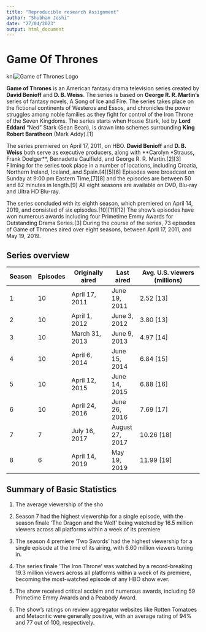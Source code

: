 ```yaml
---
title: "Reproducible research Assignment"
author: "Shubham Joshi"
date: "27/04/2023"
output: html_document
---
```




# Game Of Thrones

kni![Game of Thrones Logo](https://upload.wikimedia.org/wikipedia/en/d/d8/Game_of_Thrones_title_card.jpg)


**Game of Thrones** is an American fantasy drama television series created by **David Benioff** and **D. B. Weiss**. The series is based on **George R. R. Martin's** series of fantasy novels, A Song of Ice and Fire. The series takes place on the fictional continents of Westeros and Essos, and chronicles the power struggles among noble families as they fight for control of the Iron Throne of the Seven Kingdoms. The series starts when House Stark, led by **Lord Eddard** "Ned" Stark (Sean Bean), is drawn into schemes surrounding **King Robert Baratheon** (Mark Addy).[1]

The series premiered on April 17, 2011, on HBO. **David Benioff** and **D. B. Weiss** both serve as executive producers, along with **Carolyn *Strauss**, **Frank Doelger**, Bernadette Caulfield, and George R. R. Martin.[2][3] Filming for the series took place in a number of locations, including Croatia, Northern Ireland, Iceland, and Spain.[4][5][6] Episodes were broadcast on Sunday at 9:00 pm Eastern Time,[7][8] and the episodes are between 50 and 82 minutes in length.[9] All eight seasons are available on DVD, Blu-ray and Ultra HD Blu-ray.

The series concluded with its eighth season, which premiered on April 14, 2019, and consisted of six episodes.[10][11][12] The show's episodes have won numerous awards including four Primetime Emmy Awards for Outstanding Drama Series.[3] During the course of the series, 73 episodes of Game of Thrones aired over eight seasons, between April 17, 2011, and May 19, 2019.

## Series overview

| Season | Episodes | Originally aired | Last aired | Avg. U.S. viewers (millions) |
|-------|----------|-----------------|------------|------------------------------|
| 1     | 10       | April 17, 2011   | June 19, 2011 | 2.52 [13]                 |
| 2     | 10       | April 1, 2012    | June 3, 2012  | 3.80 [13]                 |
| 3     | 10       | March 31, 2013   | June 9, 2013  | 4.97 [14]                 |
| 4     | 10       | April 6, 2014    | June 15, 2014 | 6.84 [15]                 |
| 5     | 10       | April 12, 2015   | June 14, 2015 | 6.88 [16]                 |
| 6     | 10       | April 24, 2016   | June 26, 2016 | 7.69 [17]                 |
| 7     | 7        | July 16, 2017    | August 27, 2017 | 10.26 [18]               |
| 8     | 6        | April 14, 2019   | May 19, 2019  | 11.99 [19]                |


## Summary of Basic Statistics

1. The average viewership of the sho

2. Season 7 had the highest viewership for a single episode, with the season finale ‘The Dragon and the Wolf’ being watched by 16.5 million viewers across all platforms within a week of its premiere

3. The season 4 premiere ‘Two Swords’ had the highest viewership for a single episode at the time of its airing, with 6.60 million viewers tuning in.

4. The series finale ‘The Iron Throne’ was watched by a record-breaking 19.3 million viewers across all platforms within a week of its premiere, becoming the most-watched episode of any HBO show ever.

5. The show received critical acclaim and numerous awards, including 59 Primetime Emmy Awards and a Peabody Award.

6. The show’s ratings on review aggregator websites like Rotten Tomatoes and Metacritic were generally positive, with an average rating of 94% and 77 out of 100, respectively.






